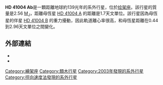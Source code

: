 {{Infobox Planet
| bgcolour = #A0B0FF
| name = HD 41004 Ab
| discovery = yes
| discoverer = Zucker 等人
| discovered = 2003-2004
| discovery_method = [[徑向速度|徑向速度]]
| designations = yes
| alt_names = HIP 28393 b<br />SAO 217660 b
| semimajor = 1.70 [[天文單位|AU]]<br>(254 [[Gigameter|Gm]])<br>(8.24 [[Microparsec|μpc]])
| periastron = 0.44 AU<br>(66 Gm)<br>(2.13 μpc)
| apoastron = 2.96 AU<br>(443 Gm)<br>(14.35 μpc)
| eccentricity = 0.39±0.17
| period = 963±38 [[day|d]]<br>(2.64 [[year|y]])<br>(83.2 [[megasecond|Ms]])
| angular_dist = 40 [[milliarcsecond|mas]]
| long_periastron = 97±31°
| time_periastron = 2452425±37 [[Julian_day|JD]]
| semi-amplitude = 99±60 [[meter_per_second|m/s]]
| physical_characteristics = yes
| mass = >2.56 [[木星質量|''M''<sub>J</sub>]]<br>(814 [[地球質量|''M''<sub>E</sub>]]))
}}

'''HD 41004 Ab'''是一顆距離地球約139光年的系外行星，位於[[绘架座|绘架座]]。該行星的質量是2.56 [[木星質量|M<sub>J</sub>]]，距離母恆星 [[HD_41004|HD 41004 A]] 的距離是1.7天文單位。該行星因為母恆星的伴星 [[HD_41004|HD 41004 B]] 的重力擾動，因此軌道離心率很高，和母恆星距離在0.44到2.96天文單位之間變化。

== 外部連結 ==
* {{cite web |url=http://exoplanet.eu/planet.php?p1=HD+41004+A&p2=b |title=HD 41004 Ab |work=The Extrasolar Planets Encyclopaedia |accessdate=2008-07-21 |archive-date=2007-11-13 |archive-url=https://web.archive.org/web/20071113064143/http://exoplanet.eu/planet.php?p1=HD+41004+A&p2=b |dead-url=no }}
* {{cite web |url=http://www.extrasolar.net/planettour.asp?StarCatId=normal&PlanetId=246 |title=HD 41004 Ab |work=Extrasolar Visions |accessdate=2008-07-21 |deadurl=yes |archiveurl=https://web.archive.org/web/20101005165152/http://extrasolar.net/planettour.asp?StarCatID=normal&PlanetID=246 |archivedate=2010-10-05 }}
{{Sky|05|59|49.64|-|48|14|22.89|138.6}}

{{extrasolar-planet-stub}}
[[Category:繪架座|Category:繪架座]]
[[Category:類木行星|Category:類木行星]]
[[Category:2003年發現的系外行星|Category:2003年發現的系外行星]]
[[Category:徑向速度法發現的系外行星|Category:徑向速度法發現的系外行星]]